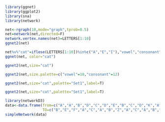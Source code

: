 ```{r}
library(ggnet)
library(ggplot2)
library(sna)
library(network)
```

```{r}
net<-rgraph(10,mode="graph",tprob=0.5)
net=network(net,directed=F)
network.vertex.names(net)=LETTERS[1:10]
ggnet2(net)
```

```{r}
net%v%"cat"=iflese(LETTERS[1:10])%in%c("A","E","I"),"vowel","consonant")
ggnet(net, color="cat")
```

```{r}
ggnet2(net,size="cat")
```

```{r}
ggnet2(net,size.palette=c("vowel"=10,"consonant"=12)
```

```{r}
ggnet2(net,size="cat",palette="Set1",label=T)
```

```{r}
ggnet2(net,size="cat",palette="Set1",label=T)
```

```{r}
library(networkD3)
data<-data.frame(from=c("A","A","B","D","C","D","E","B","C","D","K","A","M"),
                 TO=c("B","E","F","A","C","A","B","Z","A","C","A","B","K"))
simpleNetwork(data)
```
